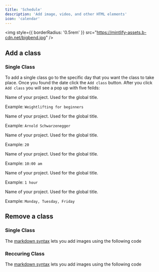 ```yaml
---
title: 'Schedule'
description: 'Add image, video, and other HTML elements'
icon: 'calendar'
---
```


<img
  style={{ borderRadius: '0.5rem' }}
  src="https://mintlify-assets.b-cdn.net/bigbend.jpg"
/>

## Add a class

### Single Class

To add a single class go to the specific day that you want the class to take place. Once you found the date click the `Add class` button. After you click `Add class` you will see a pop up with five feilds:

<ResponseField name="Class type" type="text" required>
Name of your project. Used for the global title.

Example: `Weightlifting for beginners`

</ResponseField>

<ResponseField name="Trainer" type="option">
Name of your project. Used for the global title.

Example: `Arnold Schwarzenegger`

</ResponseField>

<ResponseField name="Max capicty" type="number">
Name of your project. Used for the global title.

Example: `20`

</ResponseField>

<ResponseField name="Time" type="time" required>
Name of your project. Used for the global title.

Example: `10:00 am`

</ResponseField>

<ResponseField name="Duration" type="option" required>
Name of your project. Used for the global title.

Example: `1 hour`

</ResponseField>

<ResponseField name="Reacurring class" type="option">
Name of your project. Used for the global title.

Example: `Monday, Tuesday, Friday`

</ResponseField>


## Remove a class

### Single Class

The [markdown syntax](https://www.markdownguide.org/basic-syntax/#images) lets you add images using the following code

### Reccuring Class

The [markdown syntax](https://www.markdownguide.org/basic-syntax/#images) lets you add images using the following code